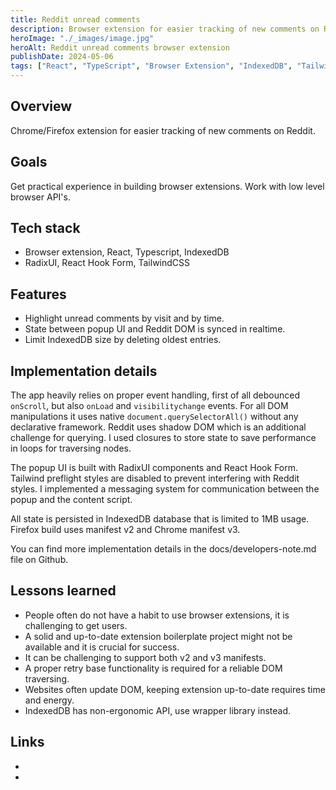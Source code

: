 ```yaml
---
title: Reddit unread comments
description: Browser extension for easier tracking of new comments on Reddit.
heroImage: "./_images/image.jpg"
heroAlt: Reddit unread comments browser extension
publishDate: 2024-05-06
tags: ["React", "TypeScript", "Browser Extension", "IndexedDB", "TailwindCSS", "RadixUI"]
---
```





## Overview

Chrome/Firefox extension for easier tracking of new comments on Reddit.

## Goals

Get practical experience in building browser extensions. Work with low level browser API's.

## Tech stack

- Browser extension, React, Typescript, IndexedDB
- RadixUI, React Hook Form, TailwindCSS

## Features

- Highlight unread comments by visit and by time.
- State between popup UI and Reddit DOM is synced in realtime.
- Limit IndexedDB size by deleting oldest entries.

## Implementation details

The app heavily relies on proper event handling, first of all debounced `onScroll`, but also `onLoad` and `visibilitychange` events. For all DOM manipulations it uses native `document.querySelectorAll()` without any declarative framework. Reddit uses shadow DOM which is an additional challenge for querying. I used closures to store state to save performance in loops for traversing nodes.

The popup UI is built with RadixUI components and React Hook Form. Tailwind preflight styles are disabled to prevent interfering with Reddit styles. I implemented a messaging system for communication between the popup and the content script.

All state is persisted in IndexedDB database that is limited to 1MB usage. Firefox build uses manifest v2 and Chrome manifest v3.

You can find more implementation details in the <Link href="https://github.com/nemanjam/reddit-unread-comments/blob/main/docs/developers-note.md" variant="markdown" target="_blank" title="Documentation">docs/developers-note.md</Link> file on Github.

## Lessons learned

- People often do not have a habit to use browser extensions, it is challenging to get users.
- A solid and up-to-date extension boilerplate project might not be available and it is crucial for success.
- It can be challenging to support both v2 and v3 manifests.
- A proper retry base functionality is required for a reliable DOM traversing.
- Websites often update DOM, keeping extension up-to-date requires time and energy.
- IndexedDB has non-ergonomic API, use wrapper library instead.

## Links

- <LinkWithLabel
    label="Demo video"
    href="https://www.youtube.com/watch?v=dHw0pM3ZzqY"
    title="Extension demo video"
  />
- <LinkWithLabel
    label="Repository"
    href="https://github.com/nemanjam/reddit-unread-comments"
    title="Extension repository"
  />

